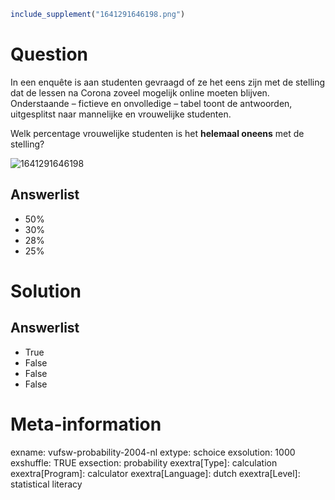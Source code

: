 ```r
include_supplement("1641291646198.png")
```

Question
========
In een enquête is aan studenten gevraagd of ze het eens zijn met de
stelling dat de lessen na Corona zoveel mogelijk online moeten blijven.
Onderstaande – fictieve en onvolledige – tabel toont de antwoorden,
uitgesplitst naar mannelijke en vrouwelijke studenten.  
  
Welk percentage vrouwelijke studenten is het **helemaal oneens** met de
stelling?  
  
<img src="1641291646198.png" class="fr-fic fr-dii tvcss_2"
alt="1641291646198" />

Answerlist
----------
* 50%
* 30%
* 28%
* 25%

Solution
========










Answerlist
----------
* True
* False
* False
* False

Meta-information
================
exname: vufsw-probability-2004-nl
extype: schoice
exsolution: 1000
exshuffle: TRUE
exsection: probability
exextra[Type]: calculation
exextra[Program]: calculator
exextra[Language]: dutch
exextra[Level]: statistical literacy

